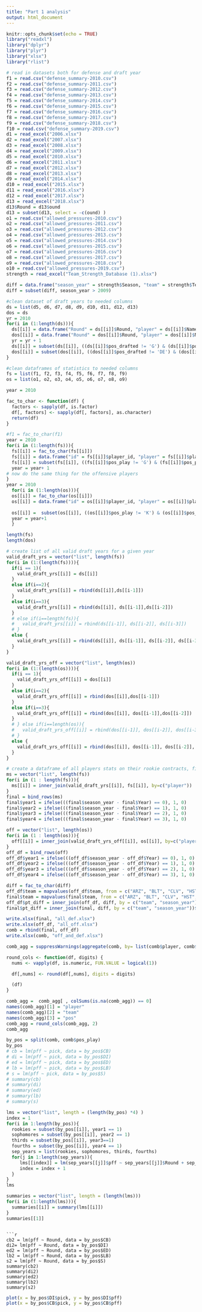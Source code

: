```yaml
---
title: "Part 1 analysis"
output: html_document
---
```


```r

knitr::opts_chunk$set(echo = TRUE)
library("readxl")
library("dplyr")
library("plyr")
library("xlsx")
library("rlist")
```


```r
# read in datasets both for defense and draft year
f1 = read.csv("defense_summary-2010.csv")
f2 = read.csv("defense_summary-2011.csv")
f3 = read.csv("defense_summary-2012.csv")
f4 = read.csv("defense_summary-2013.csv")
f5 = read.csv("defense_summary-2014.csv")
f6 = read.csv("defense_summary-2015.csv")
f7 = read.csv("defense_summary-2016.csv")
f8 = read.csv("defense_summary-2017.csv")
f9 = read.csv("defense_summary-2018.csv")
f10 = read.csv("defense_summary-2019.csv")
d1 = read_excel("2006.xlsx")
d2 = read_excel("2007.xlsx")
d3 = read_excel("2008.xlsx")
d4 = read_excel("2009.xlsx")
d5 = read_excel("2010.xlsx")
d6 = read_excel("2011.xlsx")
d7 = read_excel("2012.xlsx")
d8 = read_excel("2013.xlsx")
d9 = read_excel("2014.xlsx")
d10 = read_excel("2015.xlsx")
d11 = read_excel("2016.xlsx")
d12 = read_excel("2017.xlsx")
d13 = read_excel("2018.xlsx")
d13$Round = d13$ound
d13 = subset(d13, select = -c(ound) )
o1 = read.csv("allowed_pressures-2010.csv")
o2 = read.csv("allowed_pressures-2011.csv")
o3 = read.csv("allowed_pressures-2012.csv")
o4 = read.csv("allowed_pressures-2013.csv")
o5 = read.csv("allowed_pressures-2014.csv")
o6 = read.csv("allowed_pressures-2015.csv")
o7 = read.csv("allowed_pressures-2016.csv")
o8 = read.csv("allowed_pressures-2017.csv")
o9 = read.csv("allowed_pressures-2018.csv")
o10 = read.csv("allowed_pressures-2019.csv")
strength = read_excel("Team_Strength_Database (1).xlsx")
```

```r
diff = data.frame("season_year" = strength$Season, "team" = strength$Team, "pt_diff" = strength$Point_Differential)
diff = subset(diff, season_year > 2009)
```



```r
#clean dataset of draft years to needed columns
ds = list(d5, d6, d7, d8, d9, d10, d11, d12, d13)
dos = ds
yr = 2010
for(i in (1:length(ds))){
  ds[[i]] = data.frame("Round" = ds[[i]]$Round, "player" = ds[[i]]$Name, "pick" = ds[[i]]$Player, "Year" =  yr, "DraftBy" = ds[[i]]$Team, "pos_drafted" = ds[[i]]$Position)
  dos[[i]] = data.frame("Round" = dos[[i]]$Round, "player" = dos[[i]]$Name, "pick" = dos[[i]]$Player, "Year" =  yr, "DraftBy" = dos[[i]]$Team, "pos_drafted" = dos[[i]]$Position)
  yr = yr + 1
  ds[[i]] = subset(ds[[i]], ((ds[[i]]$pos_drafted != 'G') & (ds[[i]]$pos_drafted != 'T') &   (ds[[i]]$pos_drafted != 'TE')  & (ds[[i]]$pos_drafted != 'QB')  & (ds[[i]]$pos_drafted != 'C') & (ds[[i]]$pos_drafted != 'WR') & (ds[[i]]$pos_drafted != 'C') & (ds[[i]]$pos_drafted!= 'RB')))
  dos[[i]] = subset(dos[[i]], ((dos[[i]]$pos_drafted != 'DE') & (dos[[i]]$pos_drafted != 'DB') &   (dos[[i]]$pos_drafted != 'DT')  & (dos[[i]]$pos_drafted != 'P')  & (dos[[i]]$pos_drafted != 'LB')))
}
```


```r
#clean dataframes of statistics to needed columns
fs = list(f1, f2, f3, f4, f5, f6, f7, f8, f9)
os = list(o1, o2, o3, o4, o5, o6, o7, o8, o9)

year = 2010

fac_to_char <- function(df) {
  factors <- sapply(df, is.factor)
  df[, factors] <- sapply(df[, factors], as.character)
  return(df)
}

#f1 = fac_to_char(f1)
year = 2010
for(i in (1:length(fs))){
  fs[[i]] = fac_to_char(fs[[i]])
  fs[[i]] = data.frame("id" = fs[[i]]$player_id, "player" = fs[[i]]$player,  "team" = fs[[i]]$team_name , "snaps" = fs[[i]]$snap_counts_total, pff =   fs[[i]]$grades_defense, "pos_play" = fs[[i]]$position, "season_year" = year)
  fs[[i]] = subset(fs[[i]], ((fs[[i]]$pos_play != 'G') & (fs[[i]]$pos_play != 'T') & (fs[[i]]$pos_play != 'TE')  & (fs[[i]]$pos_play != 'QB')  & (fs[[i]]$pos_play != 'HB') & (fs[[i]]$pos_play != 'WR') & (fs[[i]]$pos_play != 'C') & (fs[[i]]$pos_play!= 'FB')))
  year = year+ 1
# now do the same thing for the offensive players
}
year = 2010
  for(i in (1:length(os))){
  os[[i]] = fac_to_char(os[[i]])
  os[[i]] = data.frame("id" = os[[i]]$player_id, "player" = os[[i]]$player, "team" = os[[i]]$team_name , "snaps" = os[[i]]$snap_counts_offense, pff =   os[[i]]$grades_offense, "pos_play" = os[[i]]$position, "season_year" = year)
  
  os[[i]] =  subset(os[[i]], ((os[[i]]$pos_play != 'K') & (os[[i]]$pos_play != 'CB') & (os[[i]]$pos_play != 'S') & (os[[i]]$pos_play != 'LB') & (os[[i]]$pos_play != 'ED') & (os[[i]]$pos_play != 'DI') & (os[[i]]$pos_play != 'LS') & (os[[i]]$pos_play != 'P')))
  year = year+1
  }
```
```r
length(fs)
length(dos)
```

```r
# create list of all valid draft years for a given year
valid_draft_yrs = vector("list", length(fs))
for(i in (1:(length(fs)))){
  if(i == 1){
    valid_draft_yrs[[i]] = ds[[i]]
  }
  else if(i==2){
    valid_draft_yrs[[i]] = rbind(ds[[i]],ds[[i-1]])
  }
  else if(i==3){
    valid_draft_yrs[[i]] = rbind(ds[[i]], ds[[i-1]],ds[[i-2]])
  } 
  # else if(i==length(fs)){
  #   valid_draft_yrs[[i]] = rbind(ds[[i-1]], ds[[i-2]], ds[[i-3]])
  # }
  else {
    valid_draft_yrs[[i]] = rbind(ds[[i]], ds[[i-1]], ds[[i-2]], ds[[i-3]])
  }
}

valid_draft_yrs_off = vector("list", length(os))
for(i in (1:(length(os)))){
  if(i == 1){
    valid_draft_yrs_off[[i]] = dos[[i]] 
  }
  else if(i==2){
    valid_draft_yrs_off[[i]] = rbind(dos[[i]],dos[[i-1]])
  }
  else if(i==3){
    valid_draft_yrs_off[[i]] = rbind(dos[[i]], dos[[i-1]],dos[[i-2]])
  }
  # } else if(i==length(os)){
  #   valid_draft_yrs_off[[i]] = rbind(dos[[i-1]], dos[[i-2]], dos[[i-3]])
  # }
  else {
    valid_draft_yrs_off[[i]] = rbind(dos[[i]], dos[[i-1]], dos[[i-2]], dos[[i-3]])
  }
}
```




```r
# create a dataframe of all players stats on their rookie contracts, final df needed for regression
ms = vector("list", length(fs))
for(i in (1 : length(fs))){
  ms[[i]] = inner_join(valid_draft_yrs[[i]], fs[[i]], by=c("player"))
}
final = bind_rows(ms)
final$year1 = ifelse(((final$season_year - final$Year) == 0), 1, 0)
final$year2 = ifelse(((final$season_year - final$Year) == 1), 1, 0)
final$year3 = ifelse(((final$season_year - final$Year) == 2), 1, 0)
final$year4 = ifelse(((final$season_year - final$Year) == 3), 1, 0)

off = vector("list", length(os))
for(i in (1 : length(os))){
  off[[i]] = inner_join(valid_draft_yrs_off[[i]], os[[i]], by=c("player"))
}
off_df = bind_rows(off)
off_df$year1 = ifelse(((off_df$season_year - off_df$Year) == 0), 1, 0)
off_df$year2 = ifelse(((off_df$season_year - off_df$Year) == 1), 1, 0)
off_df$year3 = ifelse(((off_df$season_year - off_df$Year) == 2), 1, 0)
off_df$year4 = ifelse(((off_df$season_year - off_df$Year) == 3), 1, 0)
```

```r
diff = fac_to_char(diff)
off_df$team = mapvalues(off_df$team, from = c("ARZ", "BLT", "CLV", "HST", "JAX", "SL", "LA", "LAC"), to = c("ARI", "BAL", "CLE", "HOU", "JAC", "STL", "STL", "SD"))
final$team = mapvalues(final$team, from = c("ARZ", "BLT", "CLV", "HST", "JAX", "SL", "LA", "LAC"), to = c("ARI", "BAL", "CLE", "HOU", "JAC", "STL", "STL", "SD"))
off_df$pt_diff = inner_join(off_df, diff, by = c("team", "season_year"))$pt_diff
final$pt_diff = inner_join(final, diff, by = c("team", "season_year"))$pt_diff
```


```r
write.xlsx(final, "all_def.xlsx")
write.xlsx(off_df, "all_off.xlsx")
comb = rbind(final, off_df)
write.xlsx(comb, "off_and_def.xlsx")
```


```r
comb_agg = suppressWarnings(aggregate(comb, by= list(comb$player, comb$DraftBy, comb$pos_play), FUN = function(x) mean(x)))
```

```r
round_cols <- function(df, digits) {
  nums <- vapply(df, is.numeric, FUN.VALUE = logical(1))

  df[,nums] <- round(df[,nums], digits = digits)

  (df)
}
```


```r
comb_agg =  comb_agg[ , colSums(is.na(comb_agg)) == 0]
names(comb_agg)[1] = "player"
names(comb_agg)[2] = "team"
names(comb_agg)[3] = "pos"
comb_agg = round_cols(comb_agg, 2)
comb_agg
```



```r
by_pos = split(comb, comb$pos_play)
by_pos
# cb = lm(pff ~ pick, data = by_pos$CB)
# di = lm(pff ~ pick, data = by_pos$DI)
# ed = lm(pff ~ pick, data = by_pos$ED)
# lb = lm(pff ~ pick, data = by_pos$LB)
# s = lm(pff ~ pick, data = by_pos$S)
# summary(cb)
# summary(di)
# summary(ed)
# summary(lb)
# summary(s)
```

```r
lms = vector("list", length = (length(by_pos) *4) )
index = 1
for(i in 1:length(by_pos)){
  rookies = subset(by_pos[[i]], year1 == 1)
  sophomores = subset(by_pos[[i]], year2 == 1)
  thirds = subset(by_pos[[i]], year3==1)
  fourths = subset(by_pos[[i]], year4 == 1)
  sep_years = list(rookies, sophomores, thirds, fourths)
  for(j in 1:length(sep_years)){
     lms[[index]] = lm(sep_years[[j]]$pff ~ sep_years[[j]]$Round + sep_years[[j]]$pt_diff)
     index = index + 1
  }
}
lms
```
```r
summaries = vector("list", length = (length(lms)))
for(i in (1:length(lms))){
  summaries[[i]] = summary(lms[[i]])
}
summaries[[1]] 
```

```

```r
cb2 = lm(pff ~ Round, data = by_pos$CB)
di2= lm(pff ~ Round, data = by_pos$DI)
ed2 = lm(pff ~ Round, data = by_pos$ED)
lb2 = lm(pff ~ Round, data = by_pos$LB)
s2 = lm(pff ~ Round, data = by_pos$S)
summary(cb2)
summary(di2)
summary(ed2)
summary(lb2)
summary(s2)
```

```r
plot(x = by_pos$DI$pick, y = by_pos$DI$pff)
plot(x = by_pos$CB$pick, y = by_pos$CB$pff)
```






